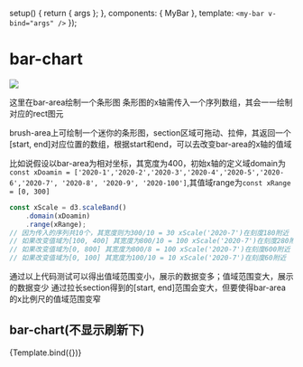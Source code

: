 


<Meta title="Graph/brush" component={MyBar} argTypes={{}} />

  setup() {
    return { args };
  },
  components: { MyBar },
  template: `<my-bar v-bind="args" />`
});

# bar-chart

<img src={imgBrush}/>

这里在bar-area绘制一个条形图
条形图的x轴需传入一个序列数组，其会一一绘制对应的rect图元


brush-area上可绘制一个迷你的条形图，section区域可拖动、拉伸，其返回一个[start, end]对应位置的数组，根据start和end，可以去改变bar-area的x轴的值域

比如说假设以bar-area为相对坐标，其宽度为400，初始x轴的定义域domain为`const xDoamin = ['2020-1','2020-2','2020-3','2020-4','2020-5','2020-6','2020-7', '2020-8', '2020-9', '2020-100']`,其值域range为`const xRange = [0, 300]`
```js
const xScale = d3.scaleBand()
    .domain(xDoamin)
    .range(xRange);
// 因为传入的序列共10个，其宽度则为300/10 = 30 xScale('2020-7')在刻度180附近 
// 如果改变值域为[100, 400] 其宽度为800/10 = 100 xScale('2020-7')在刻度280附近
// 如果改变值域为[0, 800] 其宽度为800/8 = 100 xScale('2020-7')在刻度600附近 则其会超出可视范围[0, 500]
// 如果改变值域为[0, 100] 其宽度为100/10 = 10 xScale('2020-7')在刻度60附近 
```
通过以上代码测试可以得出值域范围变小，展示的数据变多；值域范围变大，展示的数据变少
通过拉长section得到的[start, end]范围会变大，但要使得bar-area的x比例尺的值域范围变窄

## bar-chart(不显示刷新下)
<Canvas>
  <Story
    name="默认"
    args={{
      n: 1,
    }}
  >
    {Template.bind({})}
  </Story>
</Canvas>

<ArgsTable story="默认" />
